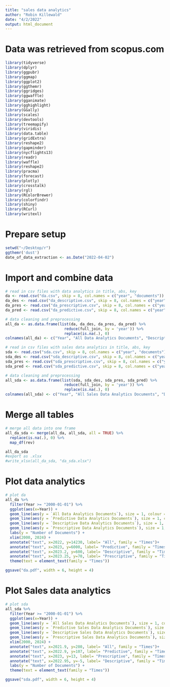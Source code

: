 ```yaml
---
title: "sales data analytics"
author: "Robin Killewald"
date: "4/2/2022"
output: html_document
---
```


# Data was retrieved from scopus.com

```r
library(tidyverse)
library(dplyr)
library(ggpubr)
library(ggmap)
library(ggplot2)
library(ggthemr)
library(ggridges)
library(ggwaffle)
library(gganimate)
library(gghighlight)
library(GGally)
library(scales)
library(devtools)
library(treemapify)
library(viridis)
library(data.table)
library(gridExtra)
library(reshape2)
library(gapminder)
library(nycflights13)
library(readr)
library(waffle)
library(reshape2)
library(pracma)
library(forecast)
library(plotly)
library(crosstalk)
library(rgl)
library(RColorBrewer)
library(colorfindr)
library(shiny)
library(RCurl)
library(writexl)
```

# Prepare setup
```r
setwd("~/Desktop/r")
ggthemr('dust')
date_of_data_extraction <- as.Date("2022-04-02")
```

# Import and combine data
```r
# read in csv files with data analytics in title, abs, key
da <- read.csv("da.csv", skip = 8, col.names = c("year", "documents"))
da_des <- read.csv("da_descriptive.csv", skip = 8, col.names = c("year", "documents"))
da_pres <- read.csv("da_prescriptive.csv", skip = 8, col.names = c("year", "documents"))
da_pred <- read.csv("da_predictive.csv", skip = 8, col.names = c("year", "documents"))

# data cleaning and preprocessing
all_da <- as.data.frame(list(da, da_des, da_pres, da_pred) %>% 
                          reduce(full_join, by = 'year')) %>% 
                          replace(is.na(.), 0)
colnames(all_da) <- c("Year", "All Data Analytics Documents", "Descriptive Data Analytics Documents", "Prescriptive Data Analytics Documents", "Predictive Data Analytics Documents")

# read in csv files with sales data analytics in title, abs, key
sda <- read.csv("sda.csv", skip = 8, col.names = c("year", "documents"))
sda_des <- read.csv("sda_descriptive.csv", skip = 8, col.names = c("year", "documents"))
sda_pres <- read.csv("sda_prescriptive.csv", skip = 8, col.names = c("year", "documents"))
sda_pred <- read.csv("sda_predictive.csv", skip = 8, col.names = c("year", "documents"))

# data cleaning and preprocessing
all_sda <- as.data.frame(list(sda, sda_des, sda_pres, sda_pred) %>% 
                          reduce(full_join, by = 'year')) %>% 
                          replace(is.na(.), 0)
colnames(all_sda) <- c("Year", "All Sales Data Analytics Documents", "Descriptive Sales Data Analytics Documents", "Prescriptive Sales Data Analytics Documents", "Predictive Sales Data Analytics Documents")
```

# Merge all tables 
```r
# merge all data into one frame
all_da_sda <- merge(all_da, all_sda, all = TRUE) %>%
  replace(is.na(.), 0) %>%
  map_df(rev)

all_da_sda
#export as .xlsx
#write_xlsx(all_da_sda, "da_sda.xlsx")
```

# Plot data analytics  
```r
# plot da
all_da %>%
  filter(Year >= "2000-01-01") %>%
  ggplot(aes(x=Year)) + 
  geom_line(aes(y = `All Data Analytics Documents`), size = 1, colour = "#355C7D") + 
  geom_line(aes(y = `Predictive Data Analytics Documents`), size = 1, colour = "#6C5B7B") +
  geom_line(aes(y = `Descriptive Data Analytics Documents`), size = 1, colour = "#C06C84") + 
  geom_line(aes(y = `Prescriptive Data Analytics Documents`), size = 1, colour = "#F67280") +
  labs(y = "Number of Documents") +
  xlim(2000, 2024) +
  annotate("text", x=2022, y=14230, label= "All", family = "Times")+
  annotate("text", x=2023, y=6000, label= "Predictive", family = "Times")+
  annotate("text", x=2023.2, y=600, label= "Descriptive", family = "Times")+
  annotate("text", x=2023.25, y=70, label= "Prescriptive", family = "Times")+
  theme(text = element_text(family = "Times"))

ggsave("da.pdf", width = 6, height = 4)
```

# Plot Sales data analytics
```r
# plot sda
all_sda %>%
  filter(Year >= "2000-01-01") %>%
  ggplot(aes(x=Year)) + 
  geom_line(aes(y = `All Sales Data Analytics Documents`), size = 1, colour = "#355C7D") + 
  geom_line(aes(y = `Predictive Sales Data Analytics Documents`), size = 1, colour = "#6C5B7B") +
  geom_line(aes(y = `Descriptive Sales Data Analytics Documents`), size = 1, colour = "#C06C84") + 
  geom_line(aes(y = `Prescriptive Sales Data Analytics Documents`), size = 1, colour = "#F67280") +
  xlim(2000, 2024) +
  annotate("text", x=2021.9, y=280, label= "All", family = "Times")+
  annotate("text", x=2022.9, y=107, label= "Predictive", family = "Times")+
  annotate("text", x=2023, y=13, label= "Prescriptive", family = "Times")+
  annotate("text", x=2022.95, y=-5, label= "Descriptive", family = "Times") +
  labs(y = "Number of Documents") +
  theme(text = element_text(family = "Times"))

ggsave("sda.pdf", width = 6, height = 4)
```